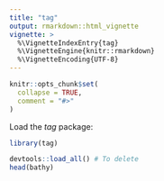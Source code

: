 ```yaml
---
title: "tag"
output: rmarkdown::html_vignette
vignette: >
  %\VignetteIndexEntry{tag}
  %\VignetteEngine{knitr::rmarkdown}
  %\VignetteEncoding{UTF-8}
---
```


```r
knitr::opts_chunk$set(
  collapse = TRUE,
  comment = "#>"
)
```

Load the *tag* package:
```r
library(tag)
```

```r
devtools::load_all() # To delete
head(bathy)
```

